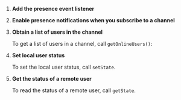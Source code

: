 

1. **Add the presence event listener**

    <EventListener/>

1. **Enable presence notifications when you subscribe to a channel**

    <EnableNotifications/>

1. **Obtain a list of users in the channel**

    To get a list of users in a channel, call `getOnlineUsers()`:

    <ListUsers/>

1. **Set local user status**

    To set the local user status, call `setState`. 

    <SetUserStatus/>

1. **Get the status of a remote user**

    To read the status of a remote user, call `getState`.

    <GetUserStatus/>